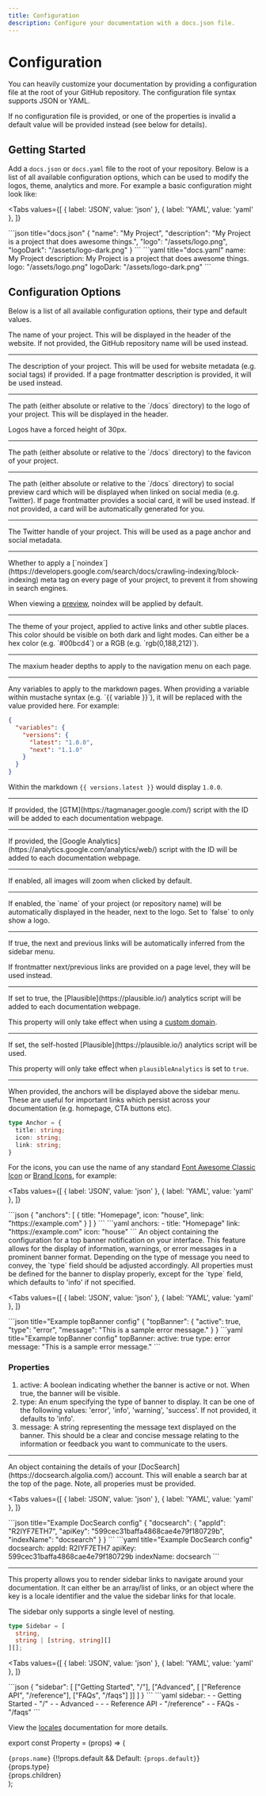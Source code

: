 ```yaml
---
title: Configuration
description: Configure your documentation with a docs.json file.
---
```


# Configuration

You can heavily customize your documentation by providing a configuration file at the root of your
GitHub repository. The configuration file syntax supports JSON or YAML.

If no configuration file is provided, or one of the properties is invalid a default value will be provided
instead (see below for details).

## Getting Started

Add a `docs.json` or `docs.yaml` file to the root of your repository. Below is a list of all
available configuration options, which can be used to modify the logos, theme, analytics and more. For example
a basic configuration might look like:

<Tabs
  values={[
    { label: 'JSON', value: 'json' },
    { label: 'YAML', value: 'yaml' },
  ]}
>
  <TabItem value="json">
  ```json title="docs.json"
  {
    "name": "My Project",
    "description": "My Project is a project that does awesome things.",
    "logo": "/assets/logo.png",
    "logoDark": "/assets/logo-dark.png"
  }
  ```
  </TabItem>
  <TabItem value="yaml">
  ```yaml title="docs.yaml"
  name: My Project
  description: My Project is a project that does awesome things.
  logo: "/assets/logo.png"
  logoDark: "/assets/logo-dark.png"
  ```
  </TabItem>
</Tabs>

## Configuration Options

Below is a list of all available configuration options, their type and default values.

<Property name="name" type="string">
The name of your project. This will be displayed in the header of the website. If not provided,
the GitHub repository name will be used instead.
</Property>

<hr />

<Property name="description" type="string">
The description of your project. This will be used for website metadata (e.g. social tags) if provided.
If a page frontmatter description is provided, it will be used instead.
</Property>

<hr />

<Property name="logo" type="string">
The path (either absolute or relative to the `/docs` directory) to the logo of your project. This will be
displayed in the header. 

<Info>Logos have a forced height of 30px.</Info>
</Property>

<hr />

<Property name="logoDark" type="string">
The path (either absolute or relative to the `/docs` directory) to the favicon of your project.
</Property>

<hr />

<Property name="socialPreview" type="string">
The path (either absolute or relative to the `/docs` directory) to social preview card which will be displayed
when linked on social media (e.g. Twitter). If page frontmatter provides a social card, it will be used instead.
If not provided, a card will be automatically generated for you.
</Property>

<hr />

<Property name="twitter" type="string">
The Twitter handle of your project. This will be used as a page anchor and social metadata.
</Property>

<hr />

<Property name="noindex" type="string">
Whether to apply a [`noindex`](https://developers.google.com/search/docs/crawling-indexing/block-indexing) 
meta tag on every page of your project, to prevent it from showing in search engines.

<Info>When viewing a [preview](/previews), noindex will be applied by default.</Info>
</Property>

<hr />

<Property name="theme" type="string" default="#00bcd4">
The theme of your project, applied to active links and other subtle places. This color should be visible on
both dark and light modes. Can either be a hex color (e.g. `#00bcd4`) or a RGB (e.g. `rgb(0,188,212)`).
</Property>

<hr />

<Property name="headerDepth" type="number" default="3">
The maxium header depths to apply to the navigation menu on each page.
</Property>

<hr />

<Property name="variables" type="object">
Any variables to apply to the markdown pages. When providing a variable within mustache syntax (e.g. `{{ variable }}`),
it will be replaced with the value provided here. For example:

```json
{
  "variables": {
    "versions": {
      "latest": "1.0.0",
      "next": "1.1.0"
    }
  }
}
```

Within the markdown `{{ versions.latest }}` would display `1.0.0`.

</Property>

<hr />

<Property name="googleTagManager" type="string">
If provided, the [GTM](https://tagmanager.google.com/) script with the ID will be added to each documentation webpage.
</Property>

<hr />

<Property name="googleAnalytics" type="string">
If provided, the [Google Analytics](https://analytics.google.com/analytics/web/) script with the ID will be added to each documentation webpage.
</Property>

<hr />

<Property name="zoomImages" type="boolean" default="false">
If enabled, all images will zoom when clicked by default.
</Property>

<hr />

<Property name="automaticallyDisplayName" type="boolean" default="true">
If enabled, the `name` of your project (or repository name) will be automatically displayed in the header,
next to the logo. Set to `false` to only show a logo.
</Property>

<hr />

<Property name="automaticallyInferNextPrevious" type="boolean" default="true">
If true, the next and previous links will be automatically inferred from the sidebar menu.

If frontmatter next/previous links are provided on a page level, they will be used instead.
</Property>

<hr />

<Property name="plausibleAnalytics" type="boolean" default="false">
If set to true, the [Plausible](https://plausible.io/) analytics script will be added to each documentation webpage.

<Warning>This property will only take effect when using a [custom domain](/custom-domains).</Warning>
</Property>

<hr />

<Property name="plausibleAnalyticsScript" type="string" default="https://plausible.io/js/script.js">
If set, the self-hosted [Plausible](https://plausible.io/) analytics script will be used.

<Warning>This property will only take effect when `plausibleAnalytics` is set to `true`.</Warning>
</Property>

<hr />

<Property name="anchors" type="Anchor[]">
When provided, the anchors will be displayed above the sidebar menu. These are useful for important links
which persist across your documentation (e.g. homepage, CTA buttons etc).

```ts
type Anchor = {
  title: string;
  icon: string;
  link: string;
}
```

For the icons, you can use the name of any standard [Font Awesome Classic Icon](https://fontawesome.com/search?o=r&s=solid)
or [Brand Icons](https://fontawesome.com/search?o=r&f=brands), for example:
  
<Tabs
  values={[
    { label: 'JSON', value: 'json' },
    { label: 'YAML', value: 'yaml' },
  ]}
>
  <TabItem value="json">
  ```json
  {
    "anchors": [
      { title: "Homepage", icon: "house", link: "https://example.com" }
    ]
  }
  ```
  </TabItem>
  <TabItem value="yaml">
  ```yaml
  anchors:
  - title: "Homepage"
    link: "https://example.com"
    icon: "house"
  ```
  </TabItem>
</Tabs>
</Property>

<Property name="topBanner" type="object">
An object containing the configuration for a top banner notification on your interface. This feature allows for the display of information, warnings, or error messages in a prominent banner format. Depending on the type of message you need to convey, the `type` field should be adjusted accordingly. All properties must be defined for the banner to display properly, except for the `type` field, which defaults to 'info' if not specified.

<Tabs
  values={[
    { label: 'JSON', value: 'json' },
    { label: 'YAML', value: 'yaml' },
  ]}
>
  <TabItem value="json">
  ```json title="Example topBanner config"
  {
    "topBanner": {
      "active": true,
      "type": "error",
      "message": "This is a sample error message."
    }
  }
 </TabItem>
  <TabItem value="yaml">
  ```yaml title="Example topBanner config"
  topBanner:
    active: true
    type: error
    message: "This is a sample error message."
  ```
  </TabItem>
</Tabs>

### Properties

1. active: A boolean indicating whether the banner is active or not. When true, the banner will be visible.
2. type: An enum specifying the type of banner to display. It can be one of the following values: 'error', 'info', 'warning', 'success'. If not provided, it defaults to 'info'.
3. message: A string representing the message text displayed on the banner. This should be a clear and concise message relating to the information or feedback you want to communicate to the users.
   </Property>

<hr />

<Property name="docsearch" type="object">
An object containing the details of your [DocSearch](https://docsearch.algolia.com/) account. This will enable
a search bar at the top of the page. Note, all properies must be provided.

<Tabs
  values={[
    { label: 'JSON', value: 'json' },
    { label: 'YAML', value: 'yaml' },
  ]}
>
  <TabItem value="json">
  ```json title="Example DocSearch config"
  {
    "docsearch": {
      "appId": "R2IYF7ETH7",
      "apiKey": "599cec31baffa4868cae4e79f180729b",
      "indexName": "docsearch"
    }
  }
  ```
  </TabItem>
  <TabItem value="yaml">
  ```yaml title="Example DocSearch config"
  docsearch:
    appId: R2IYF7ETH7
    apiKey: 599cec31baffa4868cae4e79f180729b
    indexName: docsearch
  ```
  </TabItem>
</Tabs>
</Property>

<hr />

<Property name="sidebar" type="Array<Sidebar> | Record<string, Sidebar>">
This property allows you to render sidebar links to navigate around your documentation.
It can either be an array/list of links, or an object where the key is a locale identifier
and the value the sidebar links for that locale.

The sidebar only supports a single level of nesting.

```ts
type Sidebar = [
  string,
  string | [string, string][]
][];
```

<Tabs
  values={[
    { label: 'JSON', value: 'json' },
    { label: 'YAML', value: 'yaml' },
  ]}
>
  <TabItem value="json">
  ```json
  {
    "sidebar": [
      ["Getting Started", "/"],
      ["Advanced", [
        ["Reference API", "/reference"],
        ["FAQs", "/faqs"]
      ]]
    ]
  }
  ```
  </TabItem>
  <TabItem value="yaml">
  ```yaml
  sidebar:
  - - Getting Started
    - "/"
  - - Advanced
    - - - Reference API
        - "/reference"
      - - FAQs
        - "/faqs"
  ```
  </TabItem>
</Tabs>


<Info>View the [locales](/locales) documentation for more details.</Info>
</Property>

export const Property = (props) => (
  <div>
    <div style={{ display: 'flex', alignItems: 'center' }}>
      <div style={{ flexGrow: 1 }}>
        <code className="text-docs-theme" style={{ fontSize: 16 }}>{props.name}</code>
        {!!props.default && <span style={{ paddingLeft: 8 }}>Default: <code>{props.default}</code></span>}
      </div>
      <div>
        <span className="font-mono">{props.type}</span>
      </div>
    </div>
    <div>{props.children}</div>
  </div>
);
